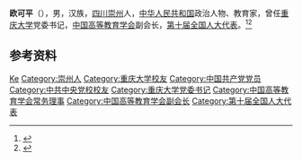 '''欧可平'''（{{bd|1949年|9月|}}），男，汉族，[[四川|四川]][[崇州|崇州]]人，[[中华人民共和国|中华人民共和国]]政治人物、教育家，曾任[[重庆大学|重庆大学]]党委书记，[[中国高等教育学会|中国高等教育学会]]副会长，[[第十届全国人大代表|第十届全国人大代表]]。<ref>{{Cite book|title=中华人民共和国职官志|author=何虎生, 李耀东, 向常福主编|publisher=中国社会出版社|year=2003|isbn=9787800883934|location=北京|pages=}}</ref><ref>{{Cite web|title=历任领导|url=https://www.cqu.edu.cn/Channel/CquHistoryLeader/1/index.html|accessdate=2020-12-29|work=重庆大学|archive-date=2020-06-15|archive-url=https://web.archive.org/web/20200615045820/http://www.cqu.edu.cn/Channel/CquHistoryLeader/1/index.html|dead-url=no}}</ref>

== 参考资料 ==
{{reflist}} 

{{中国人物小作品}}
{{Navboxes
| title  = 欧可平在[[中国高等教育学会|中国高等教育学会]]的职务
| list1  =
{{中国高等教育学会第四届理事会}}
{{中国高等教育学会第五届理事会}}
{{中国高等教育学会第六届理事会}}
}}

{{Authority control}}
{{DEFAULTSORT:Ou欧}}
[[Category:欧姓|Ke]]
[[Category:崇州人|Category:崇州人]]
[[Category:重庆大学校友|Category:重庆大学校友]]
[[Category:中国共产党党员|Category:中国共产党党员]]
[[Category:中共中央党校校友|Category:中共中央党校校友]]
[[Category:重庆大学党委书记|Category:重庆大学党委书记]]
[[Category:中国高等教育学会常务理事|Category:中国高等教育学会常务理事]]
[[Category:中国高等教育学会副会长|Category:中国高等教育学会副会长]]
[[Category:第十届全国人大代表|Category:第十届全国人大代表]]